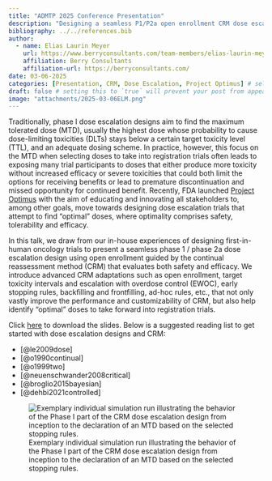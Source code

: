 ```yaml
---
title: "ADMTP 2025 Conference Presentation"
description: "Designing a seamless P1/P2a open enrollment CRM dose escalation study"
bibliography: ../../references.bib
author:
  - name: Elias Laurin Meyer
    url: https://www.berryconsultants.com/team-members/elias-laurin-meyer-phd
    affiliation: Berry Consultants
    affiliation-url: https://berryconsultants.com/
date: 03-06-2025
categories: [Presentation, CRM, Dose Escalation, Project Optimus] # self-defined categories
draft: false # setting this to `true` will prevent your post from appearing on your listing page until you're ready!
image: "attachments/2025-03-06ELM.png"
---
```


Traditionally, phase I dose escalation designs aim to find the maximum tolerated dose (MTD), usually the highest dose whose probability to cause dose-limiting toxicities (DLTs) stays below a certain target toxicity level (TTL), and an adequate dosing scheme. In practice, however, this focus on the MTD when selecting doses to take into registration trials often leads to exposing many trial participants to doses that either produce more toxicity without increased efficacy or severe toxicities that could both limit the options for receiving benefits or lead to premature discontinuation and missed opportunity for continued benefit. Recently, FDA launched [Project Optimus](https://www.fda.gov/about-fda/oncology-center-excellence/project-optimus){target="_blank"} with the aim of educating and innovating all stakeholders to, among other goals, move towards designing dose escalation trials that attempt to find “optimal” doses, where optimality comprises safety, tolerability and efficacy.  

In this talk, we draw from our in-house experiences of designing first-in-human oncology trials to present a seamless phase 1 / phase 2a dose escalation design using open enrollment guided by the continual reassessment method (CRM) that evaluates both safety and efficacy. We introduce advanced CRM adaptations such as open enrollment, target toxicity intervals and escalation with overdose control (EWOC), early stopping rules, backfilling and frontfilling, ad-hoc rules, etc., that not only vastly improve the performance and customizability of CRM, but also help identify “optimal” doses to take forward into registration trials.

Click [here](attachments/2025-03-06-SlidesELM.pdf){target="_blank"} to download the slides. Below is a suggested reading list to get started with dose escalation designs and CRM: 

- [@le2009dose]
- [@o1990continual]
- [@o1999two]
- [@neuenschwander2008critical]
- [@broglio2015bayesian]
- [@dehbi2021controlled]

![Exemplary individual simulation run illustrating the behavior of the Phase I part of the CRM dose escalation design from inception to the declaration of an MTD based on the selected stopping rules.](attachments/2025-03-06ELM.png){#fig-fig1}